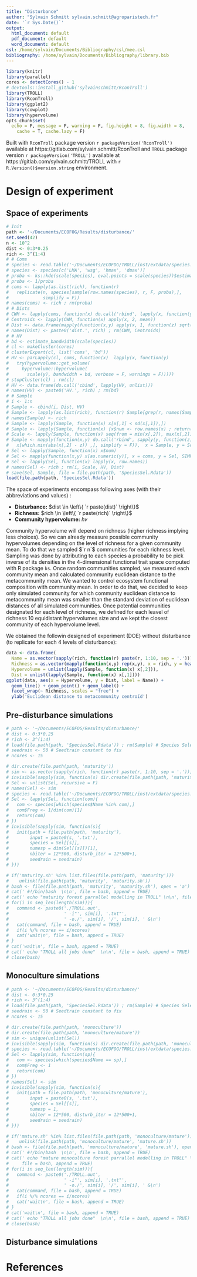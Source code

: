 ```yaml
---
title: "Disturbance"
author: "Sylvain Schmitt sylvain.schmitt@agroparistech.fr"
date: '`r Sys.Date()`'
output:
  html_document: default
  pdf_document: default
  word_document: default
csl: /home/sylvain/Documents/Bibliography/csl/mee.csl
bibliography: /home/sylvain/Documents/Bibliography/library.bib
---
```


```r
library(knitr)
library(parallel)
cores <- detectCores() - 1
# devtools::install_github('sylvainschmitt/RconTroll')
library(TROLL)
library(RconTroll)
library(ggplot2)
library(cowplot)
library(hypervolume)
opts_chunk$set(
  echo = F, message = F, warning = F, fig.height = 8, fig.width = 8,
    cache = T, cache.lazy = F)
```

Built with `RconTroll` package version `r packageVersion('RconTroll')` available at https://gitlab.com/sylvain.schmitt/RconTroll and `TROLL` package version `r packageVersion('TROLL')` available at https://gitlab.com/sylvain.schmitt/TROLL with `r R.Version()$version.string` environment.

# Design of experiment

## Space of experiments

```r
# Init
path <- '~/Documents/ECOFOG/Results/disturbance/'
set.seed(42)
n <- 10^2
dist <- 0:3*0.25
rich <- 3^(1:4)
# # Coms
# species <- read.table('~/Documents/ECOFOG/TROLL/inst/extdata/species.txt', header=TRUE, dec=".", sep="", row.names = 1)
# species <- species[c('LMA', 'wsg', 'hmax', 'dmax')]
# proba <- ks::kde(scale(species), eval.points = scale(species))$estimate
# proba <- 1/proba
# coms <- lapply(as.list(rich), function(r)
#   replicate(n, species[sample(row.names(species), r, F, proba),],
#             simplify = F))
# names(coms) <- rich ; rm(proba)
# # Dists
# CWM <- lapply(coms, function(x) do.call('rbind', lapply(x, function(y) apply(y,2, mean))))
# Centroids <- lapply(CWM, function(x) apply(x, 2, mean))
# Dist <- data.frame(mapply(function(x,y) apply(x, 1, function(z) sqrt(sum((z - y)^2))), x = CWM, y = Centroids))
# names(Dist) <- paste0('dist.', rich) ; rm(CWM, Centroids)
# # HV
# bd <- estimate_bandwidth(scale(species))
# cl <- makeCluster(cores)
# clusterExport(cl, list('coms', 'bd'))
# HV <- parLapply(cl, coms, function(x)  lapply(x, function(y)
#   try(hypervolume::get_volume(
#     hypervolume::hypervolume(
#       scale(y), bandwidth = bd, verbose = F, warnings = F)))))
# stopCluster(cl) ; rm(cl)
# HV <- data.frame(do.call('cbind', lapply(HV, unlist)))
# names(HV) <- paste0('HV.', rich) ; rm(bd)
# # Sample
# i <- 1:n
# Sample <- cbind(i, Dist, HV)
# Sample <- lapply(as.list(rich), function(r) Sample[grep(r, names(Sample))])
# names(Sample) <- rich
# Sample <- lapply(Sample, function(x) x[x[,1] < sd(x[,1]),])
# Sample <- lapply(Sample, function(x) {x$num <- row.names(x) ; return(x)})
# Scale <- lapply(Sample, function(x) seq(from = min(x[,2]), max(x[,2]), length.out = 10))
# Sample <- mapply(function(x,y) do.call('rbind', sapply(y, function(z)
#   x[which.min(abs(x[,2] - z)) ,], simplify = F)),  x = Sample, y = Scale, SIMPLIFY = F)
# Sel <- lapply(Sample, function(x) x$num)
# Sel <- mapply(function(x,y) x[as.numeric(y)], x = coms, y = Sel, SIMPLIFY = F)
# Sel <- lapply(Sel, function(x) lapply(x, row.names))
# names(Sel) <- rich ; rm(i, Scale, HV, Dist)
# save(Sel, Sample, file = file.path(path, 'SpeciesSel.Rdata'))
load(file.path(path, 'SpeciesSel.Rdata'))
```

The space of experiments encompass following axes (with their abbreviations and values) :

- **Disturbance:** $dist \in \left\{ `r paste(dist)` \right\}$
- **Richness:** $rich \in \left\{ `r paste(rich)` \right\}$
- **Community hypervolume:** $hv$

Community hypervolume will depend on richness (higher richness implying less choices). So we can already measure possible community hypervolumes depending on the level of richness for a given community mean. To do that we sampled $`r n`$ communities for each richness level. Sampling was done by attributing to each species a probability to be pick inverse of its densities in the 4-dimensional functional trait space computed with R package `ks`. Once random communities sampled, we measured each community mean and calculated community euclidean distance to the metacommunity mean. We wanted to control ecosystem functional composition with community mean. In order to do that, we decided to keep only simulated community for which community euclidean distance to metacommunity mean was smaller than the standard deviation of euclidean distances of all simulated communities. Once potential communities designated for each level of richness, we defined for each leavel of richness 10 equidistant hypervolumes size and we kept the closest community of each hypervolume level.

We obtained the followin designed of experiment (DOE) without disturbance (to replicate for each 4 levels of disturbance):

```r
data <- data.frame(
  Name = as.vector(sapply(rich, function(r) paste(r, 1:10, sep = '.'))),
  Richness = as.vector(mapply(function(x,y) rep(x,y), x = rich, y = head(unlist(lapply(Sel, length)),4))),
  Hypervolume = unlist(lapply(Sample, function(x) x[,2])),
  Dist = unlist(lapply(Sample, function(x) x[,1])))
ggplot(data, aes(x = Hypervolume, y = Dist, label = Name)) +
  geom_line() + geom_point() + geom_label() +
  facet_wrap(~ Richness, scales = "free") +
  ylab('Euclidean distance to metacommunity centroïd')
```

## Pre-disturbance simulations

```r
# path <- '~/Documents/ECOFOG/Results/disturbance/'
# dist <- 0:3*0.25
# rich <- 3^(1:4)
# load(file.path(path, 'SpeciesSel.Rdata')) ; rm(Sample) # Species Selection
# seedrain <- 50 # Seedtrain constant to fix
# ncores <- 15
```

```r
# dir.create(file.path(path, 'maturity'))
# sim <- as.vector(sapply(rich, function(r) paste(r, 1:10, sep = '.')))
# invisible(sapply(sim, function(s) dir.create(file.path(path, 'maturity', s))))
# Sel <- unlist(Sel, recursive = F)
# names(Sel) <- sim
# species <- read.table('~/Documents/ECOFOG/TROLL/inst/extdata/species.txt', header=TRUE, dec=".", sep="")
# Sel <- lapply(Sel, function(com){
#   com <- species[which(species$Name %in% com),]
#   com$Freg <- 1/dim(com)[1]
#   return(com)
# })
# invisible(sapply(sim, function(s){
#   init(path = file.path(path, 'maturity'),
#        input = paste0(s, '.txt'),
#        species = Sel[[s]],
#        numesp = dim(Sel[[s]])[1],
#        nbiter = 12*500, disturb_iter = 12*500+1,
#        seedrain = seedrain)
# }))
```

```r
# if('maturity.sh' %in% list.files(file.path(path, 'maturity')))
#    unlink(file.path(path, 'maturity', 'maturity.sh'))
# bash <- file(file.path(path, 'maturity', 'maturity.sh'), open = 'a')
# cat(' #!/bin/bash  \n\n', file = bash, append = TRUE)
# cat(' echo "maturity forest parrallel modelling in TROLL" \n\n', file = bash, append = TRUE)
# for(i in seq_len(length(sim))){
#   command <- paste0('./TROLL.out',
#                     ' -i"', sim[i], '.txt"',
#                     ' -o./', sim[i], '/', sim[i], ' &\n')
#   cat(command, file = bash, append = TRUE)
#   if(i %/% ncores == i/ncores)
#   cat('wait\n', file = bash, append = TRUE)
# }
# cat('wait\n', file = bash, append = TRUE)
# cat(' echo "TROLL all jobs done"  \n\n', file = bash, append = TRUE)
# close(bash)
```

## Monoculture simulations

```r
# path <- '~/Documents/ECOFOG/Results/disturbance/'
# dist <- 0:3*0.25
# rich <- 3^(1:4)
# load(file.path(path, 'SpeciesSel.Rdata')) ; rm(Sample) # Species Selection
# seedrain <- 50 # Seedtrain constant to fix
# ncores <- 15
```

```r
# dir.create(file.path(path, 'monoculture'))
# dir.create(file.path(path, 'monoculture/mature'))
# sim <- unique(unlist(Sel))
# invisible(sapply(sim, function(s) dir.create(file.path(path, 'monoculture/mature', s))))
# species <- read.table('~/Documents/ECOFOG/TROLL/inst/extdata/species.txt', header=TRUE, dec=".", sep="")
# Sel <- lapply(sim, function(sp){
#   com <- species[which(species$Name == sp),]
#   com$Freg <- 1
#   return(com)
# })
# names(Sel) <- sim
# invisible(sapply(sim, function(s){
#   init(path = file.path(path, 'monoculture/mature'),
#        input = paste0(s, '.txt'),
#        species = Sel[[s]],
#        numesp = 1,
#        nbiter = 12*500, disturb_iter = 12*500+1,
#        seedrain = seedrain)
# }))
```

```r
# if('mature.sh' %in% list.files(file.path(path, 'monoculture/mature')))
#    unlink(file.path(path, 'monoculture/mature', 'mature.sh'))
# bash <- file(file.path(path, 'monoculture/mature', 'mature.sh'), open = 'a')
# cat(' #!/bin/bash  \n\n', file = bash, append = TRUE)
# cat(' echo "mature monoculture forest parrallel modelling in TROLL" \n\n', 
#     file = bash, append = TRUE)
# for(i in seq_len(length(sim))){
#   command <- paste0('./TROLL.out',
#                     ' -i"', sim[i], '.txt"',
#                     ' -o./', sim[i], '/', sim[i], ' &\n')
#   cat(command, file = bash, append = TRUE)
#   if(i %/% ncores == i/ncores)
#   cat('wait\n', file = bash, append = TRUE)
# }
# cat('wait\n', file = bash, append = TRUE)
# cat(' echo "TROLL all jobs done"  \n\n', file = bash, append = TRUE)
# close(bash)
```


## Disturbance simulations



# References